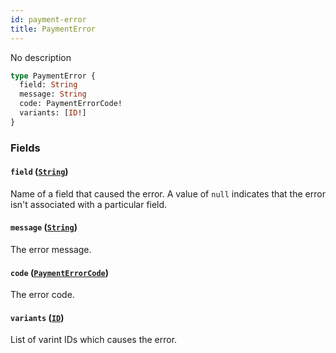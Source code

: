 ```yaml
---
id: payment-error
title: PaymentError
---
```


No description

```graphql
type PaymentError {
  field: String
  message: String
  code: PaymentErrorCode!
  variants: [ID!]
}
```

### Fields

#### `field` ([`String`](../../../developer/api-reference/scalars/string))

Name of a field that caused the error. A value of `null` indicates that the error isn't associated with a particular field.

#### `message` ([`String`](../../../developer/api-reference/scalars/string))

The error message.

#### `code` ([`PaymentErrorCode`](../../../developer/api-reference/enums/payment-error-code))

The error code.

#### `variants` ([`ID`](../../../developer/api-reference/scalars/id))

List of varint IDs which causes the error.
